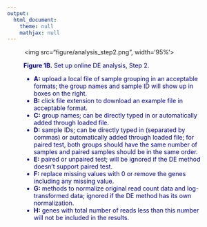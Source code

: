 ```yaml
---
output:
  html_document:
    theme: null
    mathjax: null
---
```


<div align='center'>
<figure><img src="figure/analysis_step2.png", width='95%'></figure>
</div>
<div style="color:darkblue; padding:0 1cm">
**Figure 1B.** Set up online DE analysis, Step 2.

  - **A:** upload a local file of sample grouping in an acceptable formats; the group names and sample ID will show up in boxes on the right.
  - **B:** click file extension to download an example file in acceptable format.
  - **C:** group names; can be directly typed in or automatically added through loaded file.
  - **D:** sample IDs; can be directly typed in (separated by commas) or automatically added through loaded file; for paired test, both groups should have the same number of samples and paired samples should be in the same order. 
  - **E:** paired or unpaired test; will be ignored if the DE method doesn't support paired test.
  - **F:** replace missing values with 0 or remove the genes including any missing value.
  - **G:** methods to normalize original read count data and log-transformed data; ignored if the DE method has its own normalization.
  - **H:** genes with total number of reads less than this number will not be included in the results.
</div>
